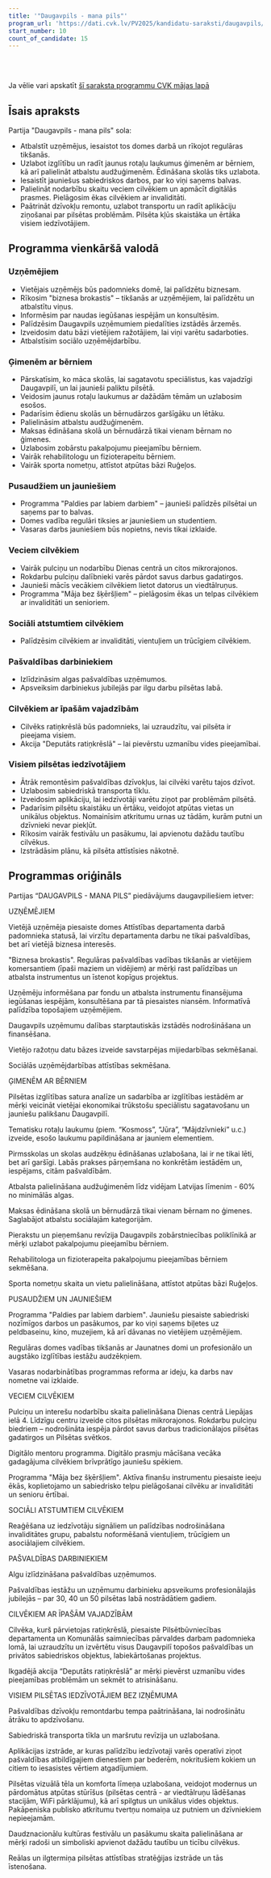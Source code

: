 ```yaml
---
title: '"Daugavpils - mana pils"'
program_url: 'https://dati.cvk.lv/PV2025/kandidatu-saraksti/daugavpils/daugavpils---mana-pils'
start_number: 10
count_of_candidate: 15
---
```



<Badge text="Uzņēmējdarbības atbalsts" variant="note" size="small" /> <Badge text="Ģimeņu atbalsts" variant="note" size="small" /> <Badge text="Jauniešu iesaiste" variant="note" size="small" /> <Badge text="Senioru atbalsts" variant="note" size="small" /> <Badge text="Pilsētvides uzlabošana" variant="note" size="small" />

<br/><br/> 

<Card title='Šis ir mākslīga intelekta ģenerēts apraksts' icon='starlight'>
    Ja vēlie vari apskatīt <a href={frontmatter.program_url} target='_blank'>šī saraksta programmu CVK mājas lapā</a>
    </Card>

## Īsais apraksts

Partija "Daugavpils - mana pils" sola:

*   Atbalstīt uzņēmējus, iesaistot tos domes darbā un rīkojot regulāras tikšanās.
*   Uzlabot izglītību un radīt jaunus rotaļu laukumus ģimenēm ar bērniem, kā arī palielināt atbalstu audžuģimenēm. Ēdināšana skolās tiks uzlabota.
*   Iesaistīt jauniešus sabiedriskos darbos, par ko viņi saņems balvas.
*   Palielināt nodarbību skaitu veciem cilvēkiem un apmācīt digitālās prasmes. Pielāgosim ēkas cilvēkiem ar invaliditāti.
*   Paātrināt dzīvokļu remontu, uzlabot transportu un radīt aplikāciju ziņošanai par pilsētas problēmām. Pilsēta kļūs skaistāka un ērtāka visiem iedzīvotājiem.

## Programma vienkāršā valodā

### Uzņēmējiem

*   Vietējais uzņēmējs būs padomnieks domē, lai palīdzētu biznesam.
*   Rīkosim "biznesa brokastis" – tikšanās ar uzņēmējiem, lai palīdzētu un atbalstītu viņus.
*   Informēsim par naudas iegūšanas iespējām un konsultēsim.
*   Palīdzēsim Daugavpils uzņēmumiem piedalīties izstādēs ārzemēs.
*   Izveidosim datu bāzi vietējiem ražotājiem, lai viņi varētu sadarboties.
*   Atbalstīsim sociālo uzņēmējdarbību.

### Ģimenēm ar bērniem

*   Pārskatīsim, ko māca skolās, lai sagatavotu speciālistus, kas vajadzīgi Daugavpilī, un lai jaunieši paliktu pilsētā.
*   Veidosim jaunus rotaļu laukumus ar dažādām tēmām un uzlabosim esošos.
*   Padarīsim ēdienu skolās un bērnudārzos garšīgāku un lētāku.
*   Palielināsim atbalstu audžuģimenēm.
*   Maksas ēdināšana skolā un bērnudārzā tikai vienam bērnam no ģimenes.
*   Uzlabosim zobārstu pakalpojumu pieejamību bērniem.
*   Vairāk rehabilitologu un fizioterapeitu bērniem.
*   Vairāk sporta nometņu, attīstot atpūtas bāzi Ruģeļos.

### Pusaudžiem un jauniešiem

*   Programma "Paldies par labiem darbiem" – jaunieši palīdzēs pilsētai un saņems par to balvas.
*   Domes vadība regulāri tiksies ar jauniešiem un studentiem.
*   Vasaras darbs jauniešiem būs nopietns, nevis tikai izklaide.

### Veciem cilvēkiem

*   Vairāk pulciņu un nodarbību Dienas centrā un citos mikrorajonos.
*   Rokdarbu pulciņu dalībnieki varēs pārdot savus darbus gadatirgos.
*   Jaunieši mācīs vecākiem cilvēkiem lietot datorus un viedtālruņus.
*   Programma "Māja bez šķēršļiem" – pielāgosim ēkas un telpas cilvēkiem ar invaliditāti un senioriem.

### Sociāli atstumtiem cilvēkiem

*   Palīdzēsim cilvēkiem ar invaliditāti, vientuļiem un trūcīgiem cilvēkiem.

### Pašvaldības darbiniekiem

*   Izlīdzināsim algas pašvaldības uzņēmumos.
*   Apsveiksim darbiniekus jubilejās par ilgu darbu pilsētas labā.

### Cilvēkiem ar īpašām vajadzībām

*   Cilvēks ratiņkrēslā būs padomnieks, lai uzraudzītu, vai pilsēta ir pieejama visiem.
*   Akcija "Deputāts ratiņkrēslā" – lai pievērstu uzmanību vides pieejamībai.

### Visiem pilsētas iedzīvotājiem

*   Ātrāk remontēsim pašvaldības dzīvokļus, lai cilvēki varētu tajos dzīvot.
*   Uzlabosim sabiedriskā transporta tīklu.
*   Izveidosim aplikāciju, lai iedzīvotāji varētu ziņot par problēmām pilsētā.
*   Padarīsim pilsētu skaistāku un ērtāku, veidojot atpūtas vietas un unikālus objektus. Nomainīsim atkritumu urnas uz tādām, kurām putni un dzīvnieki nevar piekļūt.
*   Rīkosim vairāk festivālu un pasākumu, lai apvienotu dažādu tautību cilvēkus.
*   Izstrādāsim plānu, kā pilsēta attīstīsies nākotnē.

## Programmas oriģināls

Partijas “DAUGAVPILS - MANA PILS” piedāvājums daugavpiliešiem ietver:

UZŅĒMĒJIEM

Vietējā uzņēmēja piesaiste domes Attīstības departamenta darbā padomnieka statusā, lai virzītu departamenta darbu ne tikai pašvaldības, bet arī vietējā biznesa interesēs.

"Biznesa brokastis". Regulāras pašvaldības vadības tikšanās ar vietējiem komersantiem (īpaši maziem un vidējiem) ar mērķi rast palīdzības un atbalsta instrumentus un īstenot kopīgus projektus.

Uzņēmēju informēšana par fondu un atbalsta instrumentu finansējuma iegūšanas iespējām, konsultēšana par tā piesaistes niansēm. Informatīvā palīdzība topošajiem uzņēmējiem.

Daugavpils uzņēmumu dalības starptautiskās izstādēs nodrošināšana un finansēšana.

Vietējo ražotņu datu bāzes izveide savstarpējas mijiedarbības sekmēšanai.

Sociālās uzņēmējdarbības attīstības sekmēšana.

ĢIMENĒM AR BĒRNIEM

Pilsētas izglītības satura analīze un sadarbība ar izglītības iestādēm ar mērķi veicināt vietējai ekonomikai trūkstošu speciālistu sagatavošanu un jauniešu palikšanu Daugavpilī.

Tematisku rotaļu laukumu (piem. “Kosmoss”, “Jūra”, “Mājdzīvnieki” u.c.) izveide, esošo laukumu papildināšana ar jauniem elementiem.

Pirmsskolas un skolas audzēkņu ēdināšanas uzlabošana, lai ir ne tikai lēti, bet arī garšīgi. Labās prakses pārņemšana no konkrētām iestādēm un, iespējams, citām pašvaldībām.

Atbalsta palielināšana audžuģimenēm līdz vidējam Latvijas līmenim - 60% no minimālās algas.

Maksas ēdināšana skolā un bērnudārzā tikai vienam bērnam no ģimenes. Saglabājot atbalstu sociālajām kategorijām.

Pierakstu un pieņemšanu revīzija Daugavpils zobārstniecības poliklīnikā ar mērķi uzlabot pakalpojumu pieejamību bērniem.

Rehabilitologa un fizioterapeita pakalpojumu pieejamības bērniem sekmēšana.

Sporta nometņu skaita un vietu palielināšana, attīstot atpūtas bāzi Ruģeļos.

PUSAUDŽIEM UN JAUNIEŠIEM

Programma "Paldies par labiem darbiem". Jauniešu piesaiste sabiedriski nozīmīgos darbos un pasākumos, par ko viņi saņems biļetes uz peldbaseinu, kino, muzejiem, kā arī dāvanas no vietējiem uzņēmējiem.

Regulāras domes vadības tikšanās ar Jaunatnes domi un profesionālo un augstāko izglītības iestāžu audzēkņiem.

Vasaras nodarbinātības programmas reforma ar ideju, ka darbs nav nometne vai izklaide.

VECIEM CILVĒKIEM

Pulciņu un interešu nodarbību skaita palielināšana Dienas centrā Liepājas ielā 4. Līdzīgu centru izveide citos pilsētas mikrorajonos. Rokdarbu pulciņu biedriem – nodrošināta iespēja pārdot savus darbus tradicionālajos pilsētas gadatirgos un Pilsētas svētkos.

Digitālo mentoru programma. Digitālo prasmju mācīšana vecāka gadagājuma cilvēkiem brīvprātīgo jauniešu spēkiem.

Programma "Māja bez šķēršļiem". Aktīva finanšu instrumentu piesaiste ieeju ēkās, koplietojamo un sabiedrisko telpu pielāgošanai cilvēku ar invaliditāti un senioru ērtībai.

SOCIĀLI ATSTUMTIEM CILVĒKIEM

Reaģēšana uz iedzīvotāju signāliem un palīdzības nodrošināšana invaliditātes grupu, pabalstu noformēšanā vientuļiem, trūcīgiem un asociālajiem cilvēkiem.

PAŠVALDĪBAS DARBINIEKIEM

Algu izlīdzināšana pašvaldības uzņēmumos.

Pašvaldības iestāžu un uzņēmumu darbinieku apsveikums profesionālajās jubilejās – par 30, 40 un 50 pilsētas labā nostrādātiem gadiem.

CILVĒKIEM AR ĪPAŠĀM VAJADZĪBĀM

Cilvēka, kurš pārvietojas ratiņkrēslā, piesaiste Pilsētbūvniecības departamenta un Komunālās saimniecības pārvaldes darbam padomnieka lomā, lai uzraudzītu un izvērtētu visus Daugavpilī topošos pašvaldības un privātos sabiedriskos objektus, labiekārtošanas projektus.

Ikgadējā akcija “Deputāts ratiņkrēslā” ar mērķi pievērst uzmanību vides pieejamības problēmām un sekmēt to atrisināšanu.

VISIEM PILSĒTAS IEDZĪVOTĀJIEM BEZ IZŅĒMUMA

Pašvaldības dzīvokļu remontdarbu tempa paātrināšana, lai nodrošinātu ātrāku to apdzīvošanu.

Sabiedriskā transporta tīkla un maršrutu revīzija un uzlabošana.

Aplikācijas izstrāde, ar kuras palīdzību iedzīvotaji varēs operatīvi ziņot pašvaldības atbildīgajiem dienestiem par bederēm, nokritušiem kokiem un citiem to iesasistes vērtiem atgadījumiem.

Pilsētas vizuālā tēla un komforta līmeņa uzlabošana, veidojot modernus un pārdomātus atpūtas stūrīšus (pilsētas centrā - ar viedtālruņu lādēšanas stacijām, WiFi pārklājumu), kā arī spilgtus un unikālus vides objektus. Pakāpeniska publisko atkritumu tvertņu nomaiņa uz putniem un dzīvniekiem nepieejamām.

Daudznacionālu kultūras festivālu un pasākumu skaita palielināšana ar mērķi radoši un simboliski apvienot dažādu tautību un ticību cilvēkus.

Reālas un ilgtermiņa pilsētas attīstības stratēģijas izstrāde un tās īstenošana.
